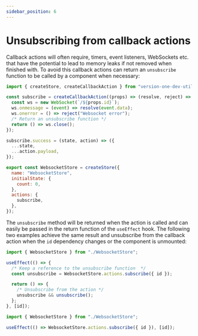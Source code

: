 ```yaml
---
sidebar_position: 6
---
```


# Unsubscribing from callback actions

Callback actions will often require, timers, event listeners, WebSockets etc. that have the
potential to lead to memory leaks if not removed when finished with.
To avoid this callback actions can return an `unsubscribe` function to be called by a component when necessary:

```javascript
import { createStore, createCallbackAction } from "version-one-dev-utils";

const subscribe = createCallbackAction((props) => (resolve, reject) => {
  const ws = new WebSocket(`/${props.id}`);
  ws.onmessage = (event) => resolve(event.data);
  ws.onerror = () => reject("Websocket error");
  /* Return an unsubscribe function */
  return () => ws.close();
});

subscribe.success = (state, action) => ({
  ...state,
  ...action.payload,
});

export const WebsocketStore = createStore({
  name: "WebsocketStore",
  initialState: {
    count: 0,
  },
  actions: {
    subscribe,
  },
});
```

The `unsubscribe` method will be returned when the action is called and can easily be passed in the return function of the `useEffect` hook.
The following two examples achieve the same result and unsubscribe from the callback action when the `id` dependency changes or the component is unmounted:

```javascript
import { WebsocketStore } from "./WebsocketStore";

useEffect(() => {
  /* Keep a reference to the unsubscribe function  */
  const unsubscribe = WebsocketStore.actions.subscribe({ id });

  return () => {
    /* Unsubscribe from the action */
    unsubscribe && unsubscribe();
  };
}, [id]);
```

```javascript
import { WebsocketStore } from "./WebsocketStore";

useEffect(() => WebsocketStore.actions.subscribe({ id }), [id]);
```
